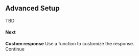 

<Meta title="Docs/Advanced" />

<style>
    {`
        .subheading {
            margin-bottom: 1.5rem;
        }
    `}
</style>

<h2 className="subheading">Advanced Setup</h2>

TBD
<h4 className="subheading next">Next</h4>
<div className="footer">
    <div className="link-item">
        <div className="link-item-content">
            <strong>Custom response</strong>
            Use a function to customize the response.
        </div>
        <LinkTo
            className="continue"
            kind="Docs/AdvancedSetup"
            story="page"
        >
            Continue
        </LinkTo>
    </div>
</div>